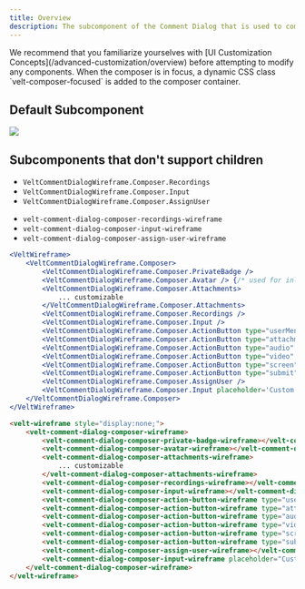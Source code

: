 ```yaml
---
title: Overview
description: The subcomponent of the Comment Dialog that is used to compose new Comment replies.
---
```


<Note>
We recommend that you familiarize yourselves with [UI Customization Concepts](/advanced-customization/overview) before attempting to modify any components.
</Note>

<Note>
When the composer is in focus, a dynamic CSS class `velt-composer-focused` is added to the composer container.
</Note>

## Default Subcomponent
![](/images/customization/velt-comment-dialog-sub-7.png)

## Subcomponents that don't support children
<Tabs>

<Tab title="React / Next.js">

- `VeltCommentDialogWireframe.Composer.Recordings`
- `VeltCommentDialogWireframe.Composer.Input`
- `VeltCommentDialogWireframe.Composer.AssignUser`

</Tab>


<Tab title="Other Frameworks">

- `velt-comment-dialog-composer-recordings-wireframe`
- `velt-comment-dialog-composer-input-wireframe`
- `velt-comment-dialog-composer-assign-user-wireframe`

</Tab>

</Tabs>

<RequestExample>

```jsx React / Next.js
<VeltWireframe>
    <VeltCommentDialogWireframe.Composer>
        <VeltCommentDialogWireframe.Composer.PrivateBadge />
        <VeltCommentDialogWireframe.Composer.Avatar /> {/* used for inline comments */}
        <VeltCommentDialogWireframe.Composer.Attachments>
            ... customizable
        </VeltCommentDialogWireframe.Composer.Attachments>
        <VeltCommentDialogWireframe.Composer.Recordings />
        <VeltCommentDialogWireframe.Composer.Input />
        <VeltCommentDialogWireframe.Composer.ActionButton type="userMentions" />
        <VeltCommentDialogWireframe.Composer.ActionButton type="attachments" />
        <VeltCommentDialogWireframe.Composer.ActionButton type="audio" />
        <VeltCommentDialogWireframe.Composer.ActionButton type="video" />
        <VeltCommentDialogWireframe.Composer.ActionButton type="screen" />
        <VeltCommentDialogWireframe.Composer.ActionButton type="submit" />
        <VeltCommentDialogWireframe.Composer.AssignUser />
        <VeltCommentDialogWireframe.Composer.Input placeholder='Custom Placeholder' />
    </VeltCommentDialogWireframe.Composer>
</VeltWireframe>
```


```HTML HTML
<velt-wireframe style="display:none;">
    <velt-comment-dialog-composer-wireframe>
        <velt-comment-dialog-composer-private-badge-wireframe></velt-comment-dialog-composer-private-badge-wireframe>
        <velt-comment-dialog-composer-avatar-wireframe></velt-comment-dialog-composer-avatar-wireframe> <!-- Used for inline comments-->
        <velt-comment-dialog-composer-attachments-wireframe>
            ... customizable 
        </velt-comment-dialog-composer-attachments-wireframe>
        <velt-comment-dialog-composer-recordings-wireframe></velt-comment-dialog-composer-recordings-wireframe>
        <velt-comment-dialog-composer-input-wireframe></velt-comment-dialog-composer-input-wireframe>
        <velt-comment-dialog-composer-action-button-wireframe type="userMentions"></velt-comment-dialog-composer-action-button-wireframe>
        <velt-comment-dialog-composer-action-button-wireframe type="attachments"></velt-comment-dialog-composer-action-button-wireframe>
        <velt-comment-dialog-composer-action-button-wireframe type="audio"></velt-comment-dialog-composer-action-button-wireframe>
        <velt-comment-dialog-composer-action-button-wireframe type="video"></velt-comment-dialog-composer-action-button-wireframe>
        <velt-comment-dialog-composer-action-button-wireframe type="screen"></velt-comment-dialog-composer-action-button-wireframe>
        <velt-comment-dialog-composer-action-button-wireframe type="submit"></velt-comment-dialog-composer-action-button-wireframe>
        <velt-comment-dialog-composer-assign-user-wireframe></velt-comment-dialog-composer-assign-user-wireframe>
        <velt-comment-dialog-composer-input-wireframe placeholder="Custom Placeholder"></velt-comment-dialog-composer-input-wireframe>
    </velt-comment-dialog-composer-wireframe>
</velt-wireframe>
```
</RequestExample>

